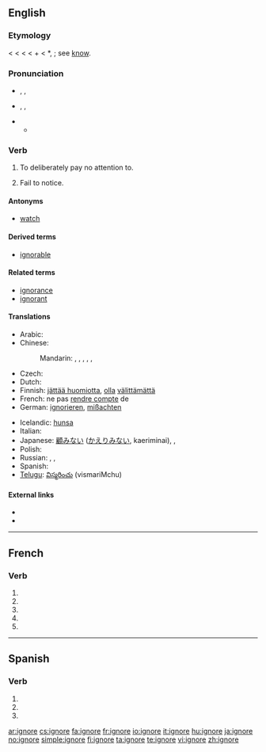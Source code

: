 {{also|ignoré}}
==English==

===Etymology===
< {{etyl|fr}} {{term|ignorer}} < {{etyl|la}} {{term|ignorare||to have no knowledge of, mistake, take no notice of, ignore}} < {{term|ignarus||not knowing}} < {{term|in}} + {{term|gnarus||knowing}} < *{{term||gnoscere}}, {{term|noscere}}; see [[know]].

===Pronunciation===
* {{a|RP}} {{enPR|ĭgnyô'}}, {{IPA|/ɪɡˈnjɔː/}}, {{SAMPA|/Ig"nO:/}}
* {{a|US}} {{enPR|ĭgnyôr'}}, {{IPA|/ɪɡˈnjɔːr/}}, {{SAMPA|/Ig"nO:r/}}
* {{audio|En-us-ignore.ogg|Audio (US)}}
** {{rhymes|ɔː(r)}}

===Verb===
{{en-verb|ignor|ing}}

# To deliberately pay no attention to.
# {{obsolete}} Fail to notice.

====Antonyms====
* [[watch]]

====Derived terms====
* [[ignorable]]

====Related terms====
* [[ignorance]]
* [[ignorant]]

====Translations====
{{trans-top|to deliberately pay no attention to}}
* Arabic: {{t|ar|تجاهل|tr=tajaahala|sc=Arab}}
* Chinese:
*: Mandarin: {{t|zh|忽視|sc=Hani}},  {{t|zh|忽视|tr=hūshì|sc=Hani}},  {{t|zh|忽略|tr=hūlüè|sc=Hani}},  {{t|zh|不理|tr=bù lǐ|sc=Hani}},  {{t|zh|不問|sc=Hani}},  {{t|zh|不问|tr=bù wèn|sc=Hani}}
* Czech: {{t-|cs|ignorovat}}
* Dutch: {{t+|nl|negeren}}
* Finnish: [[jättää huomiotta]], [[olla]] [[välittää|välittämättä]]
* French: ne pas [[rendre compte]] de<!--note: "ignorer" is incorrect; this means "to be ignorant of", not "to ignore"-->
* German: [[ignorieren]], [[mißachten]]
{{trans-mid}}
* Icelandic: [[hunsa]]
* Italian: {{t+|it|ignorare}}
* Japanese: [[顧みない]] ([[かえりみない]], kaeriminai),  {{t|ja|無視する|tr=mushi-suru|sc=Jpan}},  {{t|ja|目をつぶる|tr=me-o tsuburu|sc=Jpan}}
* Polish: {{t+|pl|ignorować}}
* Russian: {{t|ru|игнорировать|tr=ignorírovat'|sc=Cyrl}},  {{t|ru|пренебрегать|tr=prenebregát'|sc=Cyrl}},  {{t|ru|не принимать во внимание|tr=ne prinimát' vo vnimánije|sc=Cyrl}}
* Spanish: {{t+|es|ignorar}}
* [[Telugu]]: [[విస్మరించు]] (vismariMchu)
{{trans-bottom}}

====External links====
* {{R:Webster 1913}}
* {{R:Century 1911}}

----

==French==

===Verb===
{{fr-verb-form}}

# {{form of|[[first-person|First-person]] [[singular]] [[present indicative]]|ignorer|lang=French}}
# {{form of|[[third-person|Third-person]] [[singular]] [[present indicative]]| ignorer|lang=French}}
# {{form of|First-person singular [[present subjunctive]]|ignorer|lang=French}}
# {{form of|[[third-person|Third-person]] singular [[present subjunctive]]| ignorer|lang=French}}
# {{form of|Second-person singular [[imperative]]|ignorer |lang=French}}

----

==Spanish==

===Verb===
{{es-verb-form|ignorar}}

# {{es-verb form of|ending=ar|mood=subjunctive|tense=present|pers=1|number=singular|[[ignorar]]}}
# {{es-verb form of|ending=ar|mood=subjunctive|tense=present|pers=2|formal=yes|number=singular|[[ignorar]]}}
# {{es-verb form of|ending=ar|mood=subjunctive|tense=present|pers=3|number=singular|[[ignorar]]}}

[[ar:ignore]]
[[cs:ignore]]
[[fa:ignore]]
[[fr:ignore]]
[[io:ignore]]
[[it:ignore]]
[[hu:ignore]]
[[ja:ignore]]
[[no:ignore]]
[[simple:ignore]]
[[fi:ignore]]
[[ta:ignore]]
[[te:ignore]]
[[vi:ignore]]
[[zh:ignore]]